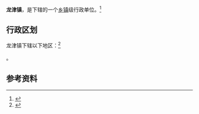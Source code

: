 {{中国乡级行政区|36/01/23/100/000}}

'''龙津镇'''，是{{PRC admin/fullname|36/01/23/100/000|3}}下辖的一个[[乡镇|乡镇]]级行政单位。<ref>{{PRC admin/ref sgc|{{PRC admin/parent|36/01/23/100/000}}}}</ref>

== 行政区划 ==

龙津镇下辖以下地区：<ref>{{PRC admin/ref sgc|36/01/23/100/000}}</ref>

{{PRC admin/children|36/01/23/100/000}}。

== 参考资料 ==

{{reflist}}

{{行政区划小作品}}
{{PRC admin/navcat|36/01/23/100/000}}